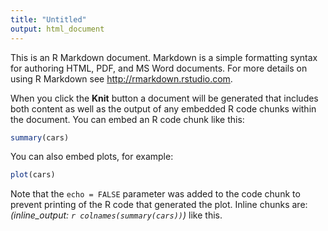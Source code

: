 ```yaml
---
title: "Untitled"
output: html_document
---
```

<!--rmd_metadata
title: "Untitled"
output: html_document
rmd_metadata-->
This is an R Markdown document. Markdown is a simple formatting syntax
for authoring HTML, PDF, and MS Word documents. For more details on
using R Markdown see <http://rmarkdown.rstudio.com>.

When you click the **Knit** button a document will be generated that
includes both content as well as the output of any embedded R code
chunks within the document. You can embed an R code chunk like this:

```r
summary(cars)
```
<!--begin.keepcode```{r}
summary(cars)
```end.keepcode-->
You can also embed plots, for example:

```r
plot(cars)
```
<!--begin.keepcode```{r, echo=FALSE}
plot(cars)
```end.keepcode-->
Note that the `echo = FALSE` parameter was added to the code chunk to
prevent printing of the R code that generated the plot. Inline chunks
are: *(inline_output: `r colnames(summary(cars))`)*<!--rinline.keepcolnames(summary(cars))--> like this.

